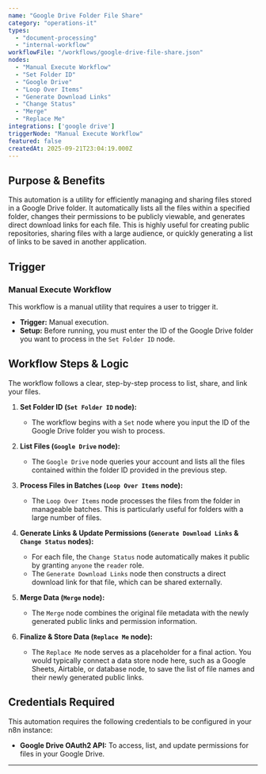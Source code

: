 ```yaml
---
name: "Google Drive Folder File Share"
category: "operations-it"
types:
  - "document-processing"
  - "internal-workflow"
workflowFile: "/workflows/google-drive-file-share.json"
nodes:
  - "Manual Execute Workflow"
  - "Set Folder ID"
  - "Google Drive"
  - "Loop Over Items"
  - "Generate Download Links"
  - "Change Status"
  - "Merge"
  - "Replace Me"
integrations: ['google drive']
triggerNode: "Manual Execute Workflow"
featured: false
createdAt: 2025-09-21T23:04:19.000Z
---
```


## Purpose & Benefits

This automation is a utility for efficiently managing and sharing files stored in a Google Drive folder. It automatically lists all the files within a specified folder, changes their permissions to be publicly viewable, and generates direct download links for each file. This is highly useful for creating public repositories, sharing files with a large audience, or quickly generating a list of links to be saved in another application.

## Trigger

### Manual Execute Workflow

This workflow is a manual utility that requires a user to trigger it.

* **Trigger:** Manual execution.
* **Setup:** Before running, you must enter the ID of the Google Drive folder you want to process in the `Set Folder ID` node.

## Workflow Steps & Logic

The workflow follows a clear, step-by-step process to list, share, and link your files.

1.  **Set Folder ID (`Set Folder ID` node):**
    * The workflow begins with a `Set` node where you input the ID of the Google Drive folder you wish to process.

2.  **List Files (`Google Drive` node):**
    * The `Google Drive` node queries your account and lists all the files contained within the folder ID provided in the previous step.

3.  **Process Files in Batches (`Loop Over Items` node):**
    * The `Loop Over Items` node processes the files from the folder in manageable batches. This is particularly useful for folders with a large number of files.

4.  **Generate Links & Update Permissions (`Generate Download Links` & `Change Status` nodes):**
    * For each file, the `Change Status` node automatically makes it public by granting `anyone` the `reader` role.
    * The `Generate Download Links` node then constructs a direct download link for that file, which can be shared externally.

5.  **Merge Data (`Merge` node):**
    * The `Merge` node combines the original file metadata with the newly generated public links and permission information.

6.  **Finalize & Store Data (`Replace Me` node):**
    * The `Replace Me` node serves as a placeholder for a final action. You would typically connect a data store node here, such as a Google Sheets, Airtable, or database node, to save the list of file names and their newly generated public links.

## Credentials Required

This automation requires the following credentials to be configured in your n8n instance:

* **Google Drive OAuth2 API:** To access, list, and update permissions for files in your Google Drive.

---



